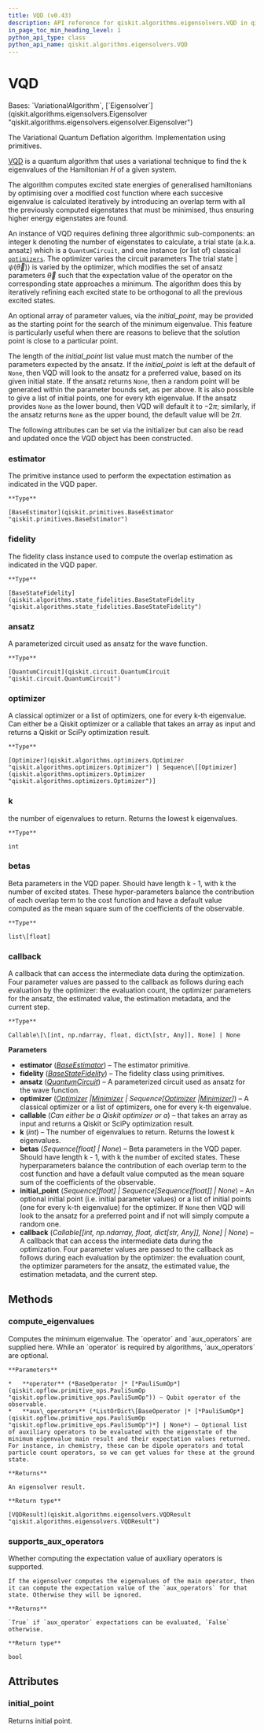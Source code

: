 ```yaml
---
title: VQD (v0.43)
description: API reference for qiskit.algorithms.eigensolvers.VQD in qiskit v0.43
in_page_toc_min_heading_level: 1
python_api_type: class
python_api_name: qiskit.algorithms.eigensolvers.VQD
---
```


# VQD

<Class id="qiskit.algorithms.eigensolvers.VQD" isDedicatedPage={true} github="https://github.com/qiskit/qiskit/tree/stable/0.24/qiskit/algorithms/eigensolvers/vqd.py" signature="VQD(estimator, fidelity, ansatz, optimizer, *, k=2, betas=None, initial_point=None, callback=None)" modifiers="class">
  Bases: `VariationalAlgorithm`, [`Eigensolver`](qiskit.algorithms.eigensolvers.Eigensolver "qiskit.algorithms.eigensolvers.eigensolver.Eigensolver")

  The Variational Quantum Deflation algorithm. Implementation using primitives.

  [VQD](https://arxiv.org/abs/1805.08138) is a quantum algorithm that uses a variational technique to find the k eigenvalues of the Hamiltonian $H$ of a given system.

  The algorithm computes excited state energies of generalised hamiltonians by optimising over a modified cost function where each succesive eigenvalue is calculated iteratively by introducing an overlap term with all the previously computed eigenstates that must be minimised, thus ensuring higher energy eigenstates are found.

  An instance of VQD requires defining three algorithmic sub-components: an integer k denoting the number of eigenstates to calculate, a trial state (a.k.a. ansatz) which is a `QuantumCircuit`, and one instance (or list of) classical [`optimizers`](qiskit.algorithms.optimizers#module-qiskit.algorithms.optimizers "qiskit.algorithms.optimizers"). The optimizer varies the circuit parameters The trial state $|\psi(\vec\theta)\rangle$ is varied by the optimizer, which modifies the set of ansatz parameters $\vec\theta$ such that the expectation value of the operator on the corresponding state approaches a minimum. The algorithm does this by iteratively refining each excited state to be orthogonal to all the previous excited states.

  An optional array of parameter values, via the *initial\_point*, may be provided as the starting point for the search of the minimum eigenvalue. This feature is particularly useful when there are reasons to believe that the solution point is close to a particular point.

  The length of the *initial\_point* list value must match the number of the parameters expected by the ansatz. If the *initial\_point* is left at the default of `None`, then VQD will look to the ansatz for a preferred value, based on its given initial state. If the ansatz returns `None`, then a random point will be generated within the parameter bounds set, as per above. It is also possible to give a list of initial points, one for every kth eigenvalue. If the ansatz provides `None` as the lower bound, then VQD will default it to $-2\pi$; similarly, if the ansatz returns `None` as the upper bound, the default value will be $2\pi$.

  The following attributes can be set via the initializer but can also be read and updated once the VQD object has been constructed.

  ### estimator

  <Attribute id="qiskit.algorithms.eigensolvers.VQD.estimator">
    The primitive instance used to perform the expectation estimation as indicated in the VQD paper.

    **Type**

    [BaseEstimator](qiskit.primitives.BaseEstimator "qiskit.primitives.BaseEstimator")
  </Attribute>

  ### fidelity

  <Attribute id="qiskit.algorithms.eigensolvers.VQD.fidelity">
    The fidelity class instance used to compute the overlap estimation as indicated in the VQD paper.

    **Type**

    [BaseStateFidelity](qiskit.algorithms.state_fidelities.BaseStateFidelity "qiskit.algorithms.state_fidelities.BaseStateFidelity")
  </Attribute>

  ### ansatz

  <Attribute id="qiskit.algorithms.eigensolvers.VQD.ansatz">
    A parameterized circuit used as ansatz for the wave function.

    **Type**

    [QuantumCircuit](qiskit.circuit.QuantumCircuit "qiskit.circuit.QuantumCircuit")
  </Attribute>

  ### optimizer

  <Attribute id="qiskit.algorithms.eigensolvers.VQD.optimizer">
    A classical optimizer or a list of optimizers, one for every k-th eigenvalue. Can either be a Qiskit optimizer or a callable that takes an array as input and returns a Qiskit or SciPy optimization result.

    **Type**

    [Optimizer](qiskit.algorithms.optimizers.Optimizer "qiskit.algorithms.optimizers.Optimizer") | Sequence\[[Optimizer](qiskit.algorithms.optimizers.Optimizer "qiskit.algorithms.optimizers.Optimizer")]
  </Attribute>

  ### k

  <Attribute id="qiskit.algorithms.eigensolvers.VQD.k">
    the number of eigenvalues to return. Returns the lowest k eigenvalues.

    **Type**

    int
  </Attribute>

  ### betas

  <Attribute id="qiskit.algorithms.eigensolvers.VQD.betas">
    Beta parameters in the VQD paper. Should have length k - 1, with k the number of excited states. These hyper-parameters balance the contribution of each overlap term to the cost function and have a default value computed as the mean square sum of the coefficients of the observable.

    **Type**

    list\[float]
  </Attribute>

  ### callback

  <Attribute id="qiskit.algorithms.eigensolvers.VQD.callback">
    A callback that can access the intermediate data during the optimization. Four parameter values are passed to the callback as follows during each evaluation by the optimizer: the evaluation count, the optimizer parameters for the ansatz, the estimated value, the estimation metadata, and the current step.

    **Type**

    Callable\[\[int, np.ndarray, float, dict\[str, Any]], None] | None
  </Attribute>

  **Parameters**

  *   **estimator** ([*BaseEstimator*](qiskit.primitives.BaseEstimator "qiskit.primitives.BaseEstimator")) – The estimator primitive.
  *   **fidelity** ([*BaseStateFidelity*](qiskit.algorithms.state_fidelities.BaseStateFidelity "qiskit.algorithms.state_fidelities.BaseStateFidelity")) – The fidelity class using primitives.
  *   **ansatz** ([*QuantumCircuit*](qiskit.circuit.QuantumCircuit "qiskit.circuit.QuantumCircuit")) – A parameterized circuit used as ansatz for the wave function.
  *   **optimizer** ([*Optimizer*](qiskit.algorithms.optimizers.Optimizer "qiskit.algorithms.optimizers.Optimizer")  *|*[*Minimizer*](qiskit.algorithms.optimizers.Minimizer "qiskit.algorithms.optimizers.Minimizer") *| Sequence\[*[*Optimizer*](qiskit.algorithms.optimizers.Optimizer "qiskit.algorithms.optimizers.Optimizer")  *|*[*Minimizer*](qiskit.algorithms.optimizers.Minimizer "qiskit.algorithms.optimizers.Minimizer")*]*) – A classical optimizer or a list of optimizers, one for every k-th eigenvalue.
  *   **callable** (*Can either be a Qiskit optimizer or a*) – that takes an array as input and returns a Qiskit or SciPy optimization result.
  *   **k** (*int*) – The number of eigenvalues to return. Returns the lowest k eigenvalues.
  *   **betas** (*Sequence\[float] | None*) – Beta parameters in the VQD paper. Should have length k - 1, with k the number of excited states. These hyperparameters balance the contribution of each overlap term to the cost function and have a default value computed as the mean square sum of the coefficients of the observable.
  *   **initial\_point** (*Sequence\[float] | Sequence\[Sequence\[float]] | None*) – An optional initial point (i.e. initial parameter values) or a list of initial points (one for every k-th eigenvalue) for the optimizer. If `None` then VQD will look to the ansatz for a preferred point and if not will simply compute a random one.
  *   **callback** (*Callable\[\[int, np.ndarray, float, dict\[str, Any]], None] | None*) – A callback that can access the intermediate data during the optimization. Four parameter values are passed to the callback as follows during each evaluation by the optimizer: the evaluation count, the optimizer parameters for the ansatz, the estimated value, the estimation metadata, and the current step.

  ## Methods

  <span id="qiskit-algorithms-eigensolvers-vqd-compute-eigenvalues" />

  ### compute\_eigenvalues

  <Function id="qiskit.algorithms.eigensolvers.VQD.compute_eigenvalues" signature="VQD.compute_eigenvalues(operator, aux_operators=None)">
    Computes the minimum eigenvalue. The `operator` and `aux_operators` are supplied here. While an `operator` is required by algorithms, `aux_operators` are optional.

    **Parameters**

    *   **operator** (*BaseOperator |* [*PauliSumOp*](qiskit.opflow.primitive_ops.PauliSumOp "qiskit.opflow.primitive_ops.PauliSumOp")) – Qubit operator of the observable.
    *   **aux\_operators** (*ListOrDict\[BaseOperator |* [*PauliSumOp*](qiskit.opflow.primitive_ops.PauliSumOp "qiskit.opflow.primitive_ops.PauliSumOp")*] | None*) – Optional list of auxiliary operators to be evaluated with the eigenstate of the minimum eigenvalue main result and their expectation values returned. For instance, in chemistry, these can be dipole operators and total particle count operators, so we can get values for these at the ground state.

    **Returns**

    An eigensolver result.

    **Return type**

    [VQDResult](qiskit.algorithms.eigensolvers.VQDResult "qiskit.algorithms.eigensolvers.VQDResult")
  </Function>

  <span id="qiskit-algorithms-eigensolvers-vqd-supports-aux-operators" />

  ### supports\_aux\_operators

  <Function id="qiskit.algorithms.eigensolvers.VQD.supports_aux_operators" signature="VQD.supports_aux_operators()" modifiers="classmethod">
    Whether computing the expectation value of auxiliary operators is supported.

    If the eigensolver computes the eigenvalues of the main operator, then it can compute the expectation value of the `aux_operators` for that state. Otherwise they will be ignored.

    **Returns**

    `True` if `aux_operator` expectations can be evaluated, `False` otherwise.

    **Return type**

    bool
  </Function>

  ## Attributes

  ### initial\_point

  <Attribute id="qiskit.algorithms.eigensolvers.VQD.initial_point">
    Returns initial point.
  </Attribute>
</Class>

